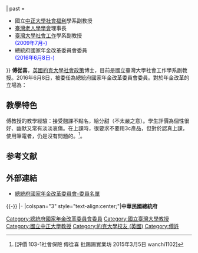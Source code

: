 {{Infobox_officeholder
| name = 傅從喜
| image =09.01 「國家年金改革委員會」第十一次委員會議中的委員 (29300476551).jpg
| width = 
| office = {{ROC}}[[總統府|總統府]]國家[[年金改革委員會|年金改革委員會]]委員
|任命者姓名     = [[中華民國總統|總統]][[蔡英文|蔡英文]]
|premierroc = 
|predecessor = 
|successor = 
|term_start = 2016年6月8日
|term_end = 
| office2 = [[臺灣大學|臺灣大學]][[社會工作|社會工作]]學系副教授
|premierroc2  = 
|predecessor2 = 
|successor2 = 
|term_start2 =2009年7月 
|term_end2 = 
| office3 = 
|vice_occupation =
|predecessor3 = 
|successor3 = 
|term_start3 = 
|term_end3 = 
| period =
| Sex = 男 
| Native place = 
| date of birth =
| date of death = 
| party = 
| place of birth = 
| educate = 
* [[英國|英國]][[約克大學|約克大學]][[社會政策|社會政策]]博士<br><span style="color: blue;">(1999年1月-2003年5月)<ref>{{Cite web |url=http://ntusw.ntu.edu.tw/zh_tw/member/teacher/%E5%82%85-%E5%BE%9E%E5%96%9C-58525216 |title=傅從喜{{!}}國立臺灣大學社會工作學系 |accessdate=2016-07-21 |archive-date=2020-01-23 |archive-url=https://web.archive.org/web/20200123180502/http://ntusw.ntu.edu.tw/zh_tw/member/teacher/%E5%82%85-%E5%BE%9E%E5%96%9C-58525216 |dead-url=no }}</ref></span>
| past = 
* 國立[[國立中正大學|中正大學]][[社會福利|社會福利]]學系副教授<br><span style="color: blue;"></span>
* [[臺灣老人學學會|臺灣老人學學會]]理事長<br><span style="color: blue;"></span>
* [[臺灣大學|臺灣大學]][[社會工作|社會工作]]學系副教授<br><span style="color: blue;">(2009年7月-)</span>
* 總統府國家年金改革委員會委員<br><span style="color: blue;">(2016年6月8日-)</span>
}}
'''傅從喜'''{{bd|}}，[[英國|英國]][[約克大學|約克大學]][[社會政策|社會政策]]博士，目前是國立臺灣大學社會工作學系副教授。2016年6月8日，被委任為總統府國家年金改革委員會委員。對於年金改革的立場為：

{{cquote|現有的制度對某些人保障不夠，對某些人又超過社會覺得足夠能保障的範圍；能有像年金改革委員會這樣集中各行各業的代表一起來討論，共同監督檢視，希望能達到共識，哪些地方保障不足需要彌補，目前不預設任何立場。<ref>[http://www.businesstoday.com.tw/article-content-80392-156285?page=9 年金改革委員會 他們的共識在哪？ 今周刊 2016/06/30] {{webarchive|url=https://web.archive.org/web/20160913062157/http://www.businesstoday.com.tw/article-content-80392-156285?page=9 |date=2016-09-13 }}</ref>}}

==教學特色==
傅教授的教學經驗：接受翹課不點名，給分甜（不太嚴之意）。學生評價為個性很好、幽默又常有淡淡哀傷。在上課時，很要求不要用3c產品，但對於認真上課，使用筆電者，仍是沒有問題的。<ref>[評價 103-1社會保險 傅從喜 批踢踢實業坊 2015年3月5日 wanchi1102]</ref>。

== 参考文献 ==
{{Reflist}}

== 外部連結 ==
* [http://pension.president.gov.tw/cp.aspx?n=11B9F55D2F5F47B9&s=238507DCFE832EAE 總統府國家年金改革委員會-委員名單] {{Wayback|url=http://pension.president.gov.tw/cp.aspx?n=11B9F55D2F5F47B9&s=238507DCFE832EAE |date=20161023042150 }}

{{-}}
{{start box}}
{{s-gov|roc}}
|-
|colspan="3" style="text-align:center;"|'''中華民國總統府'''
{{s-before|}}
{{s-title|[[國家年金改革委員會委員|國家年金改革委員會委員]]<br /><small></small>|2016年6月8日-}}
{{s-after|}}
{{end box}}

{{DEFAULTSORT:Fu傅從喜}}
[[Category:總統府國家年金改革委員會委員|Category:總統府國家年金改革委員會委員]]
[[Category:國立臺灣大學教授|Category:國立臺灣大學教授]]
[[Category:國立中正大學教授|Category:國立中正大學教授]]
[[Category:約克大學校友_(英國)|Category:約克大學校友 (英國)]]
[[Category:傅姓|Category:傅姓]]